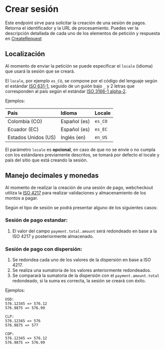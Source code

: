 # Crear sesión

Este endpoint sirve para solicitar la creación de una sesión de pagos.
Retorna el identificador y la URL de procesamiento.
Puedes ver la descripción detallada de cada uno de los elementos de petición y respuesta en
[CreateRequest](../reference/WebCheckout-ES.yaml/paths/~1api~1session/post)

## Localización

Al momento de enviar la petición se puede especificar el `locale` (idioma) que usará la sesión que se creará.

El `locale`, por ejemplo `es_CO`, se compone por el código del lenguaje según el estándar [ISO 631-1](https://en.wikipedia.org/wiki/List_of_ISO_639-1_codes), seguido de un guión bajo `_` y 2 letras que corresponden al país según el estándar [ISO 3166-1 alpha-2](https://es.wikipedia.org/wiki/ISO_3166-1#C%C3%B3digos_ISO_3166-1).

Ejemplos:

|  País               | Idioma      | Locale  |
|:--------------------|:-------------|:--------|
| Colombia (CO)       | Español (es) | `es_CO` |
| Ecuador  (EC)       | Español (es) | `es_EC` |
| Estados Unidos (US) | Inglés  (en) | `en_US` |

El parámetro `locale` es **opcional**, en caso de que no se envíe o no cumpla con los estándares previamente descritos, se tomará por defecto el locale y país del sitio que está creando la sesión.

## Manejo decimales y monedas

Al momento de realizar la creación de una sesión de pago, webcheckout utiliza la [ISO 4217](https://es.wikipedia.org/wiki/ISO_4217) para realizar validaciones y almacenamiento de los montos a pagar.

Según el tipo de sesión se podrá presentar alguno de los siguientes casos:

### Sesión de pago estandar:
1. El valor del campo `payment.total.amount` será redondeado en base a la ISO 4217 y posteriormente almacenado.

### Sesión de pago con dispersión:
1. Se redondea cada uno de los valores de la dispersión en base a ISO 4217.
2. Se realiza una sumatoria de los valores anteriormente redondeados.
3. Se comparará la sumatoria de la dispersión con el `payment.amount.total` redondeado,  si la suma es correcta, la sesión se creará con éxito.

Ejemplos:
```
USD: 
576.12345 => 576.12
576.9875 => 576.99

CLP:
576.12345 => 576
576.9875 => 577

COP:
576.12345 => 576.12
576.9875 => 576.99
```